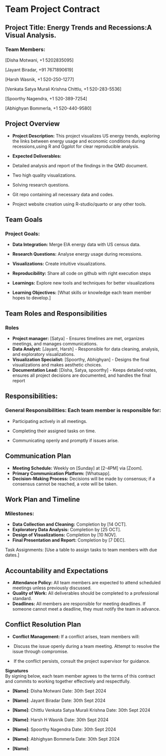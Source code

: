 # Team Project Contract

## Project Title: Energy Trends and Recessions:A Visual Analysis.

### Team Members:
\[Disha Motwani, +1 5202835095\]

\[Jayant Biradar, +91 7671890619\]

\[Harsh Wasnik, +1 520-250-1277\]

\[Venkata Satya Murali Krishna Chittlu, +1 520-283-5536\]

\[Spoorthy Nagendra, +1 520-389-7254\]

\[Abhighyan Bommerla, +1 520-440-9580\]

## Project Overview

-   **Project Description:** This project visualizes US energy trends, exploring the links between energy usage and economic conditions during recessions,using R and Ggplot for clear reproducible analysis.\

-   **Expected Deliverables:**

-   Detailed analysis and report of the findings in the QMD document.

-   Two high quality visualizations.

-   Solving research questions.

-   Git repo containing all necessary data and codes.

-   Project website creation using R-studio/quarto or any other tools.

## Team Goals

### Project Goals:

-   **Data Integration:** Merge EIA energy data with US census data.

-   **Research Questions:** Analyse energy usage during recessions.

-   **Visualizations:** Create intuitive visualizations.

-   **Reproducibility:** Share all code on github with right execution steps

-   **Learnings:** Explore new tools and techniques for better visualizations

-   **Learning Objectives:** \[What skills or knowledge each team member hopes to develop.\]

## Team Roles and Responsibilities

### Roles

-   **Project manager:** \[Satya\] - Ensures timelines are met, organizes meetings, and manages communications.
-   **Data Analyst:** \[Jayant, Harsh\] - Responsible for data cleaning, analysis, and exploratory visualizations.
-   **Visualization Specialist:** \[Spoorthy, Abhighyan\] - Designs the final visualizations and makes aesthetic choices.
-   **Documentation Lead:** \[Disha, Satya, spoorthy\] - Keeps detailed notes, ensures all project decisions are documented, and handles the final report

## Responsibilities:

### General Responsibilities: Each team member is responsible for:

-   Participating actively in all meetings.

-   Completing their assigned tasks on time.

-   Communicating openly and promptly if issues arise.

## Communication Plan

-   **Meeting Schedule:** Weekly on \[Sunday\] at \[2-4PM\] via \[Zoom\].
-   **Primary Communication Platform:** \[Whatsapp\].
-   **Decision-Making Process:** Decisions will be made by consensus; if a consensus cannot be reached, a vote will be taken.

## Work Plan and Timeline

### Milestones:

-   **Data Collection and Cleaning:** Completion by \[14 OCT\].
-   **Exploratory Data Analysis:** Completion by \[25 OCT\].
-   **Design of Visualizations:** Completion by \[10 NOV\].
-   **Final Presentation and Report:** Completion by \[7 DEC\].

Task Assignments: \[Use a table to assign tasks to team members with due dates.\]

## Accountability and Expectations

-   **Attendance Policy:** All team members are expected to attend scheduled meetings unless previously discussed.
-   **Quality of Work:** All deliverables should be completed to a professional standard.
-   **Deadlines:** All members are responsible for meeting deadlines. If someone cannot meet a deadline, they must notify the team in advance.

## Conflict Resolution Plan

-   **Conflict Management:** If a conflict arises, team members will:

-    Discuss the issue openly during a team meeting. Attempt to resolve the issue through compromise.

-    If the conflict persists, consult the project supervisor for guidance.

**Signatures**\
By signing below, each team member agrees to the terms of this contract and commits to working together effectively and respectfully.

-   **\[Name\]**:                 Disha Motwani                   Date: 30th Sept 2024
-   **\[Name\]**:                 Jayant Biradar                  Date: 30th Sept 2024
-   **\[Name\]**:        Chittlu Venkata Satya Murali Krishna     Date: 30th Sept 2024

-   **\[Name\]**:                 Harsh H Wasnik                  Date: 30th Sept 2024

-   **\[Name\]**:               Spoorthy Nagendra                 Date: 30th Sept 2024
-   **\[Name\]**:               Abhighyan Bommerla                Date: 30th Sept 2024
-   **\[Name\]**:



